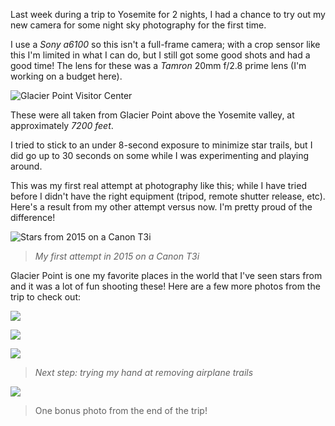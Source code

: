 
Last week during a trip to Yosemite for 2 nights, I had a chance to try out my new camera for some night sky photography for the first time.

I use a _Sony a6100_ so this isn't a full-frame camera; with a crop sensor like this I'm limited in what I can do, but I still got some good shots and had a good time! The lens for these was a _Tamron_ 20mm f/2.8 prime lens (I'm working on a budget here).

![](photography-hobby-post:image-1.jpg 'Glacier Point Visitor Center')

These were all taken from Glacier Point above the Yosemite valley, at approximately _7200 feet_.

I tried to stick to an under 8-second exposure to minimize star trails, but I did go up to 30 seconds on some while I was experimenting and playing around.

This was my first real attempt at photography like this; while I have tried before I didn't have the right equipment (tripod, remote shutter release, etc). Here's a result from my other attempt versus now. I'm pretty proud of the difference!

![](photography-hobby-post:image-2.jpg 'Stars from 2015 on a Canon T3i')

> _My first attempt in 2015 on a Canon T3i_

Glacier Point is one my favorite places in the world that I've seen stars from and it was a lot of fun shooting these! Here are a few more photos from the trip to check out:

![](photography-hobby-post:image-3.jpg)

![](photography-hobby-post:image-4.jpg)

![](photography-hobby-post:image-5.jpg)

> _Next step: trying my hand at removing airplane trails_

![](photography-hobby-post:image-6.jpg)

> One bonus photo from the end of the trip!
